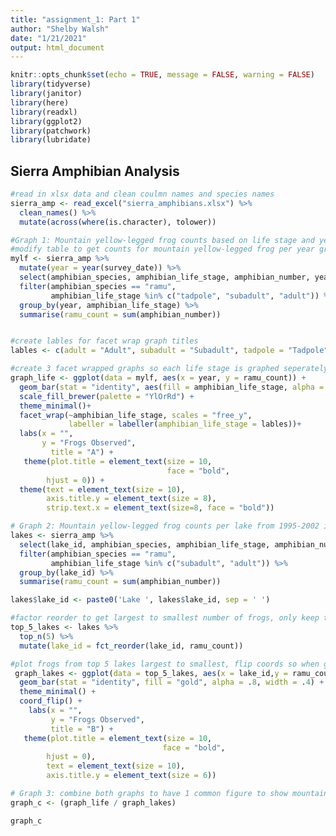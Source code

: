 ```yaml
---
title: "assignment_1: Part 1"
author: "Shelby Walsh"
date: "1/21/2021"
output: html_document
---
```


```r
knitr::opts_chunk$set(echo = TRUE, message = FALSE, warning = FALSE)
library(tidyverse)
library(janitor)
library(here)
library(readxl)
library(ggplot2)
library(patchwork)
library(lubridate)
```

## Sierra Amphibian Analysis
```r
#read in xlsx data and clean coulmn names and species names
sierra_amp <- read_excel("sierra_amphibians.xlsx") %>% 
  clean_names() %>% 
  mutate(across(where(is.character), tolower)) 
```


```r
#Graph 1: Mountain yellow-legged frog counts based on life stage and year
#modify table to get counts for mountain yellow-legged frog per year grouped by life stage (excluding eggmass)
mylf <- sierra_amp %>% 
  mutate(year = year(survey_date)) %>% 
  select(amphibian_species, amphibian_life_stage, amphibian_number, year) %>% 
  filter(amphibian_species == "ramu",
         amphibian_life_stage %in% c("tadpole", "subadult", "adult")) %>% 
  group_by(year, amphibian_life_stage) %>% 
  summarise(ramu_count = sum(amphibian_number))


#create lables for facet wrap graph titles
lables <- c(adult = "Adult", subadult = "Subadult", tadpole = "Tadpole")

#create 3 facet wrapped graphs so each life stage is graphed seperately, with a free frog count scale (y scale)
graph_life <- ggplot(data = mylf, aes(x = year, y = ramu_count)) +
  geom_bar(stat = "identity", aes(fill = amphibian_life_stage, alpha = 1, width = .4), show.legend = FALSE) +
  scale_fill_brewer(palette = "YlOrRd") +
  theme_minimal()+
  facet_wrap(~amphibian_life_stage, scales = "free_y", 
             labeller = labeller(amphibian_life_stage = lables))+      
  labs(x = "",
       y = "Frogs Observed",
         title = "A") +
   theme(plot.title = element_text(size = 10,
                                   face = "bold",
        hjust = 0)) +
  theme(text = element_text(size = 10),
        axis.title.y = element_text(size = 8),
        strip.text.x = element_text(size=8, face = "bold"))

```


```r
# Graph 2: Mountain yellow-legged frog counts per lake from 1995-2002 in life stages subadult and adult
lakes <- sierra_amp %>% 
  select(lake_id, amphibian_species, amphibian_life_stage, amphibian_number)%>%
  filter(amphibian_species == "ramu",
         amphibian_life_stage %in% c("subadult", "adult")) %>% 
  group_by(lake_id) %>% 
  summarise(ramu_count = sum(amphibian_number))

lakes$lake_id <- paste0('Lake ', lakes$lake_id, sep = ' ')

#factor reorder to get largest to smallest number of frogs, only keep the top 5 lakes
top_5_lakes <- lakes %>% 
  top_n(5) %>% 
  mutate(lake_id = fct_reorder(lake_id, ramu_count)) 

#plot frogs from top 5 lakes largest to smallest, flip coords so when graphs combine, easier to read all 4 
 graph_lakes <- ggplot(data = top_5_lakes, aes(x = lake_id,y = ramu_count)) +
  geom_bar(stat = "identity", fill = "gold", alpha = .8, width = .4) +
  theme_minimal() +
  coord_flip() +
    labs(x = "",
         y = "Frogs Observed",
         title = "B") +
   theme(plot.title = element_text(size = 10,
                                  face = "bold",
        hjust = 0),
        text = element_text(size = 10),
        axis.title.y = element_text(size = 6)) 

```


```r
# Graph 3: combine both graphs to have 1 common figure to show mountain yellow-legged frog counts in different ways
graph_c <- (graph_life / graph_lakes) 

```

```r
graph_c
```

